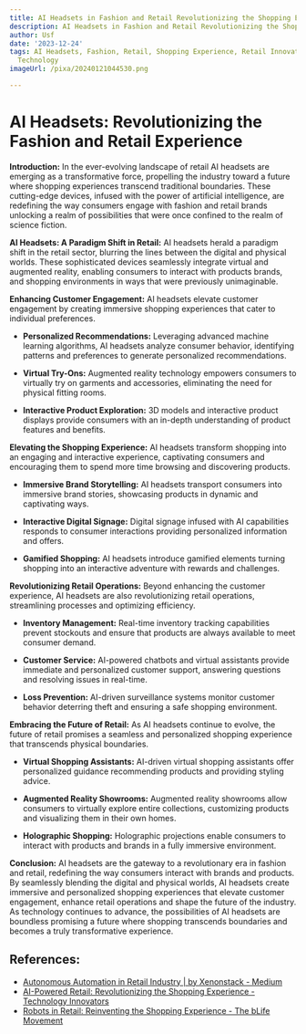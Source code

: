 ```yaml
---
title: AI Headsets in Fashion and Retail Revolutionizing the Shopping Experience
description: AI Headsets in Fashion and Retail Revolutionizing the Shopping Experience
author: Usf
date: '2023-12-24'
tags: AI Headsets, Fashion, Retail, Shopping Experience, Retail Innovation, Fashion
  Technology
imageUrl: /pixa/20240121044530.png

---
```

# AI Headsets: Revolutionizing the Fashion and Retail Experience

**Introduction:**
In the ever-evolving  landscape of retail AI headsets are emerging as a transformative force, propelling the industry toward a future where shopping experiences transcend traditional boundaries. These  cutting-edge devices, infused with  the power of artificial intelligence, are redefining the way consumers engage with fashion and retail  brands unlocking a realm of possibilities that were once confined  to the realm of science fiction.

**AI Headsets: A Paradigm Shift  in Retail:**
AI headsets herald a paradigm  shift in the retail sector, blurring the lines between the digital and physical worlds. These sophisticated devices seamlessly integrate virtual and augmented reality, enabling consumers to interact with products brands, and shopping environments in ways that were previously unimaginable.

**Enhancing Customer  Engagement:**
AI headsets elevate  customer engagement by creating immersive shopping  experiences that cater to individual preferences.

- **Personalized Recommendations:**
Leveraging  advanced machine learning algorithms, AI headsets analyze consumer behavior, identifying patterns and preferences to generate personalized recommendations.

- **Virtual  Try-Ons:**
Augmented  reality technology  empowers consumers to virtually try  on garments and accessories, eliminating the need for physical fitting rooms.

- **Interactive Product  Exploration:**
3D models and interactive product displays provide consumers with an  in-depth understanding of  product features and benefits.

**Elevating the Shopping Experience:**
AI  headsets transform shopping into an engaging and interactive  experience, captivating consumers and  encouraging them to spend more time browsing and discovering products.

-  **Immersive Brand Storytelling:**
AI headsets transport consumers into immersive brand stories,  showcasing products in dynamic and captivating ways.

- **Interactive Digital Signage:**
Digital signage infused with AI capabilities responds to consumer interactions providing personalized information and offers.

- **Gamified Shopping:**
AI headsets introduce gamified elements turning shopping into an interactive adventure with rewards and challenges.

**Revolutionizing Retail Operations:**
Beyond enhancing the customer experience, AI headsets are also revolutionizing retail operations, streamlining processes and optimizing efficiency.

-  **Inventory Management:**
Real-time inventory tracking capabilities  prevent stockouts and ensure that products are always available to meet consumer demand.

- **Customer Service:**
AI-powered chatbots and  virtual assistants  provide immediate and personalized customer  support, answering questions and resolving issues in real-time.

- **Loss Prevention:**
AI-driven surveillance systems monitor customer behavior  deterring theft and ensuring a  safe shopping environment.

**Embracing the Future of Retail:**
As AI  headsets continue  to evolve, the future of retail promises a seamless and personalized shopping experience that transcends physical boundaries.

-  **Virtual Shopping Assistants:**
AI-driven virtual shopping assistants offer personalized guidance  recommending products and providing styling advice.

- **Augmented Reality Showrooms:**
Augmented reality showrooms allow consumers to  virtually explore entire collections, customizing products and visualizing them  in their own  homes.

- **Holographic Shopping:**
Holographic projections enable consumers to interact with  products and brands in a fully immersive environment.

**Conclusion:**
AI headsets are  the gateway to  a revolutionary era in fashion and retail,  redefining the way consumers interact with brands and products. By seamlessly blending  the digital and physical worlds,  AI headsets create immersive and personalized shopping experiences that elevate customer engagement, enhance retail operations  and  shape the future of the industry. As technology continues to advance, the possibilities of AI headsets are  boundless promising  a future where shopping transcends boundaries  and becomes a truly transformative experience.

## References:
- [Autonomous Automation in Retail Industry | by Xenonstack - Medium](https://medium.com/xenonstack-ai/autonomous-automation-in-retail-industry-caa038223fc6)
- [AI-Powered Retail: Revolutionizing the Shopping Experience - Technology Innovators](https://www.technology-innovators.com/ai-powered-retail-revolutionizing-the-shopping-experience/)
- [Robots in Retail: Reinventing the Shopping Experience - The bLife Movement](https://www.theblifemovement.com/robots-in-retail-reinventing-the-shopping-experience/)
